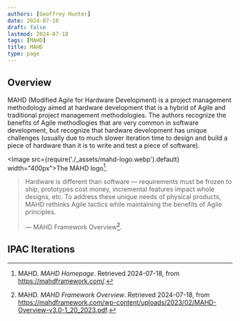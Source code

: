 ```yaml
---
authors: [Geoffrey Hunter]
date: 2024-07-18
draft: false
lastmod: 2024-07-18
tags: [MAHD]
title: MAHD
type: page
---
```


<WarningIsNotes />

## Overview

MAHD (Modified Agile for Hardware Development) is a project management methodology aimed at hardware development that is a hybrid of Agile and traditional project management methodologies. The authors recognize the benefits of Agile methodlogies that are very common in software development, but recognize that hardware development has unique challenges (usually due to much slower iteration time to design and build a piece of hardware than it is to write and test a piece of software).

<Image src={require('./_assets/mahd-logo.webp').default} width="400px">The MAHD logo[^mahd-homepage].</Image>

> Hardware is different than software — requirements must be frozen to ship, prototypes cost money,
incremental features impact whole designs, etc. To address these unique needs of physical products,
MAHD rethinks Agile tactics while maintaining the benefits of Agile principles.
>
> — MAHD Framework Overview[^mahd-framework-overview].

## IPAC Iterations



[^mahd-framework-overview]: MAHD. _MAHD Framework Overview_. Retrieved 2024-07-18, from https://mahdframework.com/wp-content/uploads/2023/02/MAHD-Overview-v3.0-1_20_2023.pdf.
[^mahd-homepage]: MAHD. _MAHD Homepage_. Retrieved 2024-07-18, from https://mahdframework.com/.
